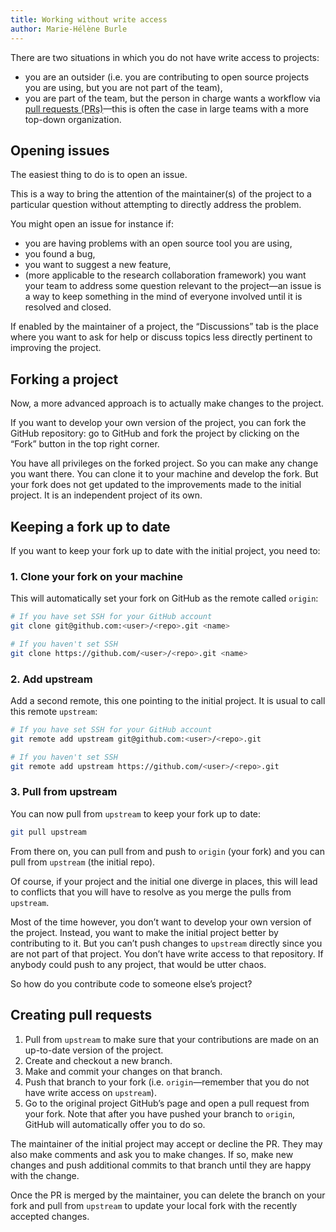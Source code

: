 ```yaml
---
title: Working without write access
author: Marie-Hélène Burle
---
```


:::{.def}

There are two situations in which you do not have write access to projects:

- you are an outsider (i.e. you are contributing to open source projects you are using, but you are not part of the team),
- you are part of the team, but the person in charge wants a workflow via [pull requests (PRs)](https://en.wikipedia.org/wiki/Distributed_version_control#Pull_requests)—this is often the case in large teams with a more top-down organization.

:::

## Opening issues

The easiest thing to do is to open an issue.

This is a way to bring the attention of the maintainer(s) of the project to a particular question without attempting to directly address the problem.

You might open an issue for instance if:

- you are having problems with an open source tool you are using,
- you found a bug,
- you want to suggest a new feature,
- (more applicable to the research collaboration framework) you want your team to address some question relevant to the project—an issue is a way to keep something in the mind of everyone involved until it is resolved and closed.

:::{.note}

If enabled by the maintainer of a project, the "Discussions" tab is the place where you want to ask for help or discuss topics less directly pertinent to improving the project.

:::

## Forking a project

Now, a more advanced approach is to actually make changes to the project.

If you want to develop your own version of the project, you can fork the GitHub repository: go to GitHub and fork the project by clicking on the "Fork" button in the top right corner.

You have all privileges on the forked project. So you can make any change you want there. You can clone it to your machine and develop the fork. But your fork does not get updated to the improvements made to the initial project. It is an independent project of its own.

## Keeping a fork up to date

If you want to keep your fork up to date with the initial project, you need to:

### 1. Clone your fork on your machine

This will automatically set your fork on GitHub as the remote called `origin`:

```.bash
# If you have set SSH for your GitHub account
git clone git@github.com:<user>/<repo>.git <name>

# If you haven't set SSH
git clone https://github.com/<user>/<repo>.git <name>
```

### 2. Add upstream

Add a second remote, this one pointing to the initial project. It is usual to call this remote `upstream`:

```.bash
# If you have set SSH for your GitHub account
git remote add upstream git@github.com:<user>/<repo>.git

# If you haven't set SSH
git remote add upstream https://github.com/<user>/<repo>.git
```

### 3. Pull from upstream

You can now pull from `upstream` to keep your fork up to date:

```.bash
git pull upstream
```

From there on, you can pull from and push to `origin` (your fork) and you can pull from `upstream` (the initial repo).

Of course, if your project and the initial one diverge in places, this will lead to conflicts that you will have to resolve as you merge the pulls from `upstream`.

Most of the time however, you don't want to develop your own version of the project. Instead, you want to make the initial project better by contributing to it. But you can't push changes to `upstream` directly since you are not part of that project. You don't have write access to that repository. If anybody could push to any project, that would be utter chaos.

So how do you contribute code to someone else's project?

## Creating pull requests

1. Pull from `upstream` to make sure that your contributions are made on an up-to-date version of the project.
2. Create and checkout a new branch.
3. Make and commit your changes on that branch.
4. Push that branch to your fork (i.e. `origin`—remember that you do not have write access on `upstream`).
5. Go to the original project GitHub's page and open a pull request from your fork. Note that after you have pushed your branch to `origin`, GitHub will automatically offer you to do so.

The maintainer of the initial project may accept or decline the PR. They may also make comments and ask you to make changes. If so, make new changes and push additional commits to that branch until they are happy with the change.

Once the PR is merged by the maintainer, you can delete the branch on your fork and pull from `upstream` to update your local fork with the recently accepted changes.
